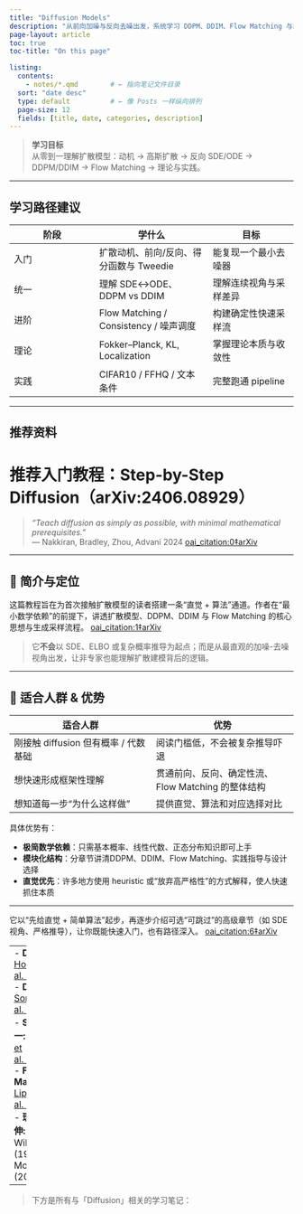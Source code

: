 ```yaml
---
title: "Diffusion Models"
description: "从前向加噪与反向去噪出发，系统学习 DDPM、DDIM、Flow Matching 与理论基础。"
page-layout: article
toc: true
toc-title: "On this page"

listing:
  contents:
    - notes/*.qmd        # ← 指向笔记文件目录
  sort: "date desc"
  type: default          # ← 像 Posts 一样纵向排列
  page-size: 12
  fields: [title, date, categories, description]
---
```


> **学习目标**  
> 从零到一理解扩散模型：动机 → 高斯扩散 → 反向 SDE/ODE → DDPM/DDIM → Flow Matching → 理论与实践。

---

## 学习路径建议

| 阶段 | 学什么 | 目标 |
|------|--------|------|
| 入门 | 扩散动机、前向/反向、得分函数与 Tweedie | 能复现一个最小去噪器 |
| 统一 | 理解 SDE↔ODE、DDPM vs DDIM | 理解连续视角与采样差异 |
| 进阶 | Flow Matching / Consistency / 噪声调度 | 构建确定性快速采样流 |
| 理论 | Fokker–Planck, KL, Localization | 掌握理论本质与收敛性 |
| 实践 | CIFAR10 / FFHQ / 文本条件 | 完整跑通 pipeline |

---

## 推荐资料
# 推荐入门教程：Step-by-Step Diffusion（arXiv:2406.08929）

> *“Teach diffusion as simply as possible, with minimal mathematical prerequisites.”*  
> — Nakkiran, Bradley, Zhou, Advani 2024  [oai_citation:0‡arXiv](https://arxiv.org/pdf/2406.08929)  

---

## 📘 简介与定位

这篇教程旨在为首次接触扩散模型的读者搭建一条“直觉 + 算法”通道。作者在“最小数学依赖”的前提下，讲透扩散模型、DDPM、DDIM 与 Flow Matching 的核心思想与生成采样流程。 [oai_citation:1‡arXiv](https://arxiv.org/pdf/2406.08929)  

> 它**不会**以 SDE、ELBO 或复杂概率推导为起点；而是从最直观的加噪-去噪视角出发，让非专家也能理解扩散建模背后的逻辑。

---

## 🎯 适合人群 & 优势

| 适合人群 | 优势 |
|---|---|
| 刚接触 diffusion 但有概率 / 代数基础 | 阅读门槛低，不会被复杂推导吓退 |
| 想快速形成框架性理解 | 贯通前向、反向、确定性流、Flow Matching 的整体结构 |
| 想知道每一步“为什么这样做” | 提供直觉、算法和对应选择对比 |

具体优势有：

- **极简数学依赖**：只需基本概率、线性代数、正态分布知识即可上手  
- **模块化结构**：分章节讲清DDPM、DDIM、Flow Matching、实践指导与设计选择    
- **直觉优先**：许多地方使用 heuristic 或“放弃高严格性”的方式解释，使人快速抓住本质  

---

它以“先给直觉 + 简单算法”起步，再逐步介绍可选“可跳过”的高级章节（如 SDE 视角、严格推导），让你既能快速入门，也有路径深入。 [oai_citation:6‡arXiv](https://arxiv.org/pdf/2406.08929)  

---
- **DDPM:** [Ho et al. (2020)](https://arxiv.org/abs/2006.11239)  
- **DDIM:** [Song et al. (2020)](https://arxiv.org/abs/2010.02502)  
- **SDE 统一:** [Song et al. (2021)](https://arxiv.org/abs/2011.13456)  
- **Flow Matching:** [Lipman et al. (2023)](https://arxiv.org/abs/2210.02747)  
- **理论延伸:** Williams (1991), Montanari (2023)

---

> 下方是所有与「Diffusion」相关的学习笔记：
